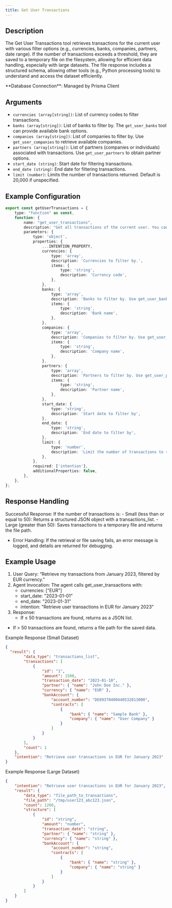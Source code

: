 ```yaml
---
title: Get User Transactions
---
```


## Description
The Get User Transactions tool retrieves transactions for the current user with various filter options (e.g., currencies, banks, companies, partners, date range). If the number of transactions exceeds a threshold, they are saved to a temporary file on the filesystem, allowing for efficient data handling, especially with large datasets. The file response includes a structured schema, allowing other tools (e.g., Python processing tools) to understand and access the dataset efficiently.

<Tip>
**Database Connection**: Managed by Prisma Client  
</Tip>


## Arguments

- `currencies (array[string])`: List of currency codes to filter transactions.
- `banks (array[string])`: List of banks to filter by. The `get_user_banks` tool can provide available bank options.
- `companies (array[string])`: List of companies to filter by. Use `get_user_companies` to retrieve available companies.
- `partners (array[string])`: List of partners (companies or individuals) associated with transactions. Use `get_user_partners` to obtain partner options.
- `start_date (string)`: Start date for filtering transactions.
- `end_date (string)`: End date for filtering transactions.
- `limit (number)`: Limits the number of transactions returned. Default is 20,000 if unspecified.

## Example Configuration
```typescript
export const getUserTransactions = {
    type: "function" as const,
    function: {
        name: "get_user_transactions",
        description: "Get all transactions of the current user. You can filter by currencies, banks, companies, partners, start date and end date. Please take into account that multiple currencies is used in the transactions.",
        parameters: {
            type: 'object',
            properties: {
                ...INTENTION_PROPERTY,
                currencies: {
                    type: 'array',
                    description: 'Currencies to filter by.',
                    items: {
                        type: 'string',
                        description: 'Currency code',
                    },
                },
                banks: {
                    type: 'array',
                    description: 'Banks to filter by. Use get_user_banks tool to get the list of banks',
                    items: {
                        type: 'string',
                        description: 'Bank name',
                    },
                },
                companies: {
                    type: 'array',
                    description: 'Companies to filter by. Use get_user_companies tool to get the list of companies',
                    items: {
                        type: 'string',
                        description: 'Company name',
                    },
                },
                partners: {
                    type: 'array',
                    description: 'Partners to filter by. Use get_user_partners tool to get the list of partners. Partners are companies or people that the user has financial relationships with. Can be an addressee or a sender of transactions.',
                    items: {
                        type: 'string',
                        description: 'Partner name',
                    },
                },
                start_date: {
                    type: 'string',
                    description: 'Start date to filter by',
                },
                end_date: {
                    type: 'string',
                    description: 'End date to filter by',
                },
                limit: {
                    type: 'number',
                    description: 'Limit the number of transactions to return. Only use if the user need limited number of transactions. Default is 20000.',
                },
            },
            required: ['intention'],
            additionalProperties: false,
        },
    },
};
```
## Response Handling
Successful Response: If the number of transactions is:
    - Small (less than or equal to 50): Returns a structured JSON object with a transactions_list.
    - Large (greater than 50): Saves transactions to a temporary file and returns the file path.
- Error Handling: If the retrieval or file saving fails, an error message is logged, and details are returned for debugging.

## Example Usage

1. User Query: “Retrieve my transactions from January 2023, filtered by EUR currency.”
2. Agent Invocation: The agent calls get_user_transactions with:
    - currencies: ["EUR"]
    - start_date: "2023-01-01"
    - end_date: "2023-01-31"
    - intention: "Retrieve user transactions in EUR for January 2023"
3. Response:
    - If ≤ 50 transactions are found, returns as a JSON list.
- If > 50 transactions are found, returns a file path for the saved data.

Example Response (Small Dataset)
```json
{
  "result": {
        "data_type": "transactions_list",
        "transactions": [
            {
                "id": "1",
                "amount": 1500,
                "transaction_date": "2023-01-10",
                "partner": { "name": "John Doe Inc." },
                "currency": { "name": "EUR" },
                "bankAccount": {
                    "account_number": "DE89370400440532013000",
                    "contracts": [
                        {
                            "bank": { "name": "Sample Bank" },
                            "company": { "name": "User Company" }
                        }
                    ]
                }
            }
        ],
        "count": 1
    },
    "intention": "Retrieve user transactions in EUR for January 2023"   
}
```

Example Response (Large Dataset)
```json
{
    "intention": "Retrieve user transactions in EUR for January 2023",
    "result": {
        "data_type": "file_path_to_transactions",
        "file_path": "/tmp/user123_abc123.json",
        "count": 1200,
        "structure": [
            {
                "id": "string",
                "amount": "number",
                "transaction_date": "string",
                "partner": { "name": "string" },
                "currency": { "name": "string" },
                "bankAccount": {
                    "account_number": "string",
                    "contracts": [
                        {
                            "bank": { "name": "string" },
                            "company": { "name": "string" }
                        }
                    ]
                }
            }
        ]
    }
}
```
